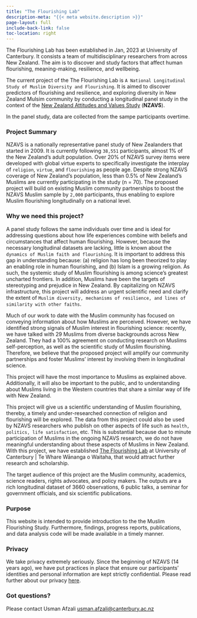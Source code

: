 ```yaml
---
title: "The Flourishing Lab"
description-meta: "{{< meta website.description >}}"
page-layout: full
include-back-link: false
toc-location: right
---
```


The Flourishing Lab has been established in Jan, 2023 at University of Canterbury. It consists a team of multidisciplinary researchers from across New Zealand. The aim is to discover and study factors that affect human flourishing, meaning-making, resilience, and wellbeing.

The current project of the The Flourishing Lab is `A National Longitudinal Study of Muslim Diversity and Flourishing`. It is aimed to discover predictors of flourishing and resilience, and exploring diversity in New Zealand Mulsim community by conducting a longitudinal panel study in the context of the [New Zealand Attitudes and Values Study](https://www.psych.auckland.ac.nz/en/about/new-zealand-attitudes-and-values-study.html) (**NZAVS**).

In the panel study, data are collected from the sampe participants overtime. 

### Project Summary

NZAVS is a nationally representative panel study of New Zealanders that started in 2009. It is currently following `38,551` participants, almost 1% of the New Zealand's adult population. Over 20% of NZAVS survey items were developed with global virtue experts to specifically investigate the interplay of `religion`, `virtue`, and `flourishing` as people age. Despite strong NZAVS coverage of New Zealand's population, less than 0.5% of New Zealand's Muslims are currently participating in the study (n = 70). The proposed project will build on existing Muslim community partnerships to boost the NZAVS Muslim sample by `2,000` participants, thus enabling to explore Muslim flourishing longitudinally on a national level. 

### Why we need this project?

A panel study follows the same individuals over time and is ideal for addressing questions about how life experiences combine with beliefs and circumstances that affect human flourishing. However, because the necessary longitudinal datasets are lacking, little is known about the `dynamics of Muslim faith and flourishing`. It is important to address this gap in understanding because: (a) religion has long been theorized to play an enabling role in human flourishing, and (b) Islam is a growing religion. As such, the systemic study of Muslim flourishing is among science's greatest uncharted frontiers. In addition, Muslims have been the targets of stereotyping and prejudice in New Zealand. By capitalizing on NZAVS infrastructure, this project will address an urgent scientific need and clarify the extent of `Muslim diversity, mechanisms of resilience, and lines of similarity with other faiths`. 

Much of our work to date with the Muslim community has focused on conveying information about how Muslims are perceived. However, we have identified strong signals of Muslim interest in flourishing science: recently, we have talked with 29 Muslims from diverse backgrounds across New Zealand. They had a 100% agreement on conducting research on Muslims self-perception, as well as the scientific study of Muslim flourishing. Therefore, we believe that the proposed project will amplify our community partnerships and foster Muslims' interest by involving them in longitudinal science.

This project will have the most importance to Muslims as explained above. Additionally, it will also be important to the public, and to understanding about Muslims living in the Western countries that share a similar way of life with New Zealand.

This project will give us a scientific understanding of Muslim flourishing, thereby, a timely and under-researched connection of religion and flourishing will be explored. The data from this project could also be used by NZAVS researchers who publish on other aspects of life such as `health, politics, life satisfaction`, etc. This is substantial because due to minute participation of Muslims in the ongoing NZAVS research, we do not have meaningful understanding about these aspects of Muslims in New Zealand. With this project, we have established [The Flourishing Lab](https://usman-afzali.github.io/muslim-flourishing-nz/team.html) at University of Canterbury | Te Whare Wānanga o Waitaha, that would attract further research and scholarship.

The target audience of this project are the Muslim community, academics, science readers, rights advocates, and policy makers. The outputs are a rich longitudinal dataset of 3660 observations, 6 public talks, a seminar for government officials, and six scientific publications.

### Purpose

This website is intended to provide introduction to the the Muslim Flourishing Study. Furthermore, findings, progress reports, publications, and data analysis code will be made available in a timely manner.

### Privacy

We take privacy extremely seriously. Since the beginning of NZAVS (14 years ago), we have put practices in place that ensure our participants' identities and personal information are kept strictly confidential. Please read further about our privacy [here](https://usman-afzali.github.io/muslim-flourishing-nz/projectdesc.html#privacy-and-retention).

### Got questions?

Please contact Usman Afzali [usman.afzali@canterbury.ac.nz](mailto:usman.afzali@canterbury.ac.nz)

